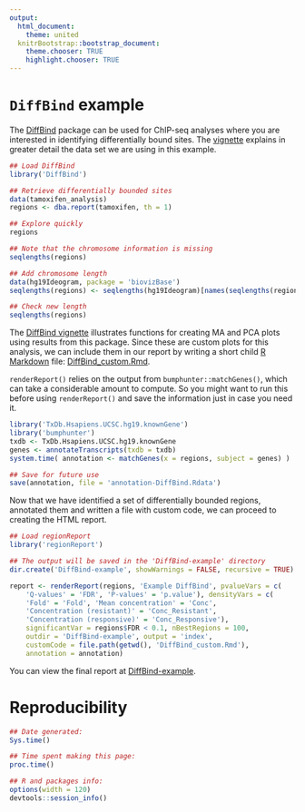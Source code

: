 ```yaml
---
output:
  html_document:
    theme: united
  knitrBootstrap::bootstrap_document:
    theme.chooser: TRUE
    highlight.chooser: TRUE
---
```


`DiffBind` example
==================

The [DiffBind](http://bioconductor.org/packages/release/bioc/vignettes/DiffBind) package can be used for ChIP-seq analyses where you are interested in identifying differentially bound sites. The [vignette](http://bioconductor.org/packages/release/bioc/vignettes/DiffBind/inst/doc/DiffBind.pdf) explains in greater detail the data set we are using in this example.

```r
## Load DiffBind
library('DiffBind')

## Retrieve differentially bounded sites
data(tamoxifen_analysis)
regions <- dba.report(tamoxifen, th = 1)

## Explore quickly
regions

## Note that the chromosome information is missing
seqlengths(regions)

## Add chromosome length
data(hg19Ideogram, package = 'biovizBase')
seqlengths(regions) <- seqlengths(hg19Ideogram)[names(seqlengths(regions))]

## Check new length
seqlengths(regions)
```

The [DiffBind vignette](http://bioconductor.org/packages/release/bioc/vignettes/DiffBind/inst/doc/DiffBind.pdf) illustrates functions for creating MA and PCA plots using results from this package. Since these are custom plots for this analysis, we can include them in our report by writing a short child [R Markdown](http://rmarkdown.rstudio.com/) file: [DiffBind_custom.Rmd](/regionReportSupp/DiffBind_custom.Rmd).

`renderReport()` relies on the output from `bumphunter::matchGenes()`, which can take a considerable amount to compute. So you might want to run this before using `renderReport()` and save the information just in case you need it.

```r
library('TxDb.Hsapiens.UCSC.hg19.knownGene')
library('bumphunter')
txdb <- TxDb.Hsapiens.UCSC.hg19.knownGene
genes <- annotateTranscripts(txdb = txdb)
system.time( annotation <- matchGenes(x = regions, subject = genes) )

## Save for future use
save(annotation, file = 'annotation-DiffBind.Rdata')
```



Now that we have identified a set of differentially bounded regions, annotated them and written a file with custom code, we can proceed to creating the HTML report.

```r
## Load regionReport
library('regionReport')

## The output will be saved in the 'DiffBind-example' directory
dir.create('DiffBind-example', showWarnings = FALSE, recursive = TRUE)

report <- renderReport(regions, 'Example DiffBind', pvalueVars = c(
    'Q-values' = 'FDR', 'P-values' = 'p.value'), densityVars = c(
    'Fold' = 'Fold', 'Mean concentration' = 'Conc', 
    'Concentration (resistant)' = 'Conc_Resistant', 
    'Concentration (responsive)' = 'Conc_Responsive'), 
    significantVar = regions$FDR < 0.1, nBestRegions = 100,
    outdir = 'DiffBind-example', output = 'index',
    customCode = file.path(getwd(), 'DiffBind_custom.Rmd'), 
    annotation = annotation)
```

You can view the final report at [DiffBind-example](/regionReportSupp/DiffBind-example/index.html).

# Reproducibility

```r
## Date generated:
Sys.time()

## Time spent making this page:
proc.time()

## R and packages info:
options(width = 120)
devtools::session_info()
```

